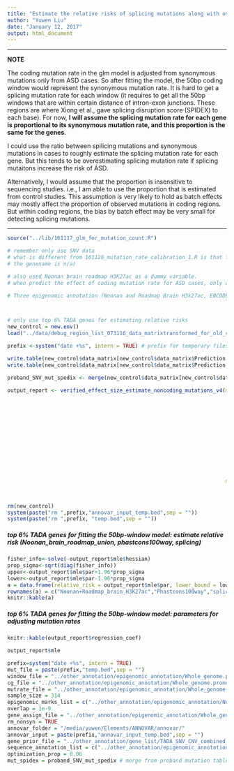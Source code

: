 ```yaml
---
title: "Estimate the relative risks of splicing mutations along with other epigenomic features"
author: "Yuwen Liu"
date: "January 12, 2017"
output: html_document
---
```


***
**NOTE**

The coding mutation rate in the glm model is adjusted from synonymous mutations only from ASD cases. So after fitting the model, the 50bp coding window would represent the synonymous mutation rate. It is hard to get a splicing mutation rate for each window (it requires to get all the 50bp windows that are within certain distance of intron-exon junctions. These regions are where Xiong et al., gave splicing disruption score (SPIDEX) to each base). For now, **I will assume the splicing mutation rate for each gene is proportional to its synonymous mutation rate, and this proportion is the same for the genes**. 

I could use the ratio between spilicing mutations and synonymous mutations in cases to roughly estimate the splicing mutation rate for each gene. But this tends to be overestimating splicing mutation rate if splicing mutaitons increase the risk of ASD. 

Alternatively, I would assume that the proportion is insensitive to sequencing studies. i.e., I am able to use the proportion that is estimated from control studies. This assumption is very likely to hold as batch effects may mostly affect the proportion of observed mutations in coding regions. But within coding regions, the bias by batch effect may be very small for detecting splicing mutations.  

***


```r
source("../lib/161117_glm_for_mutation_count.R")
```

```r
# remember only use SNV data
# what is different from 161120_mutation_rate_calibration_1.R is that for coding regions, I removed all utrs and exons without a gene name (or
# the genename is n/a)

# also used Noonan brain roadmap H3K27ac as a dummy variable. 
# when predict the effect of coding mutation rate for ASD cases, only use synonymous mutations. 

# Three epigenomic annotation (Noonan and Roadmap Brain H3k27ac, ENCODE DHS, and Roadmap DHS) and one conservation score(phastcons100way) were used to correct mutation rate and to estimate relative risks. 



# only use top 6% TADA genes for estimating relative risks
new_control = new.env()
load("../data/debug_region_list_073116_data_matrixtransformed_for_old_code.Rdata", new_control)

prefix <-system("date +%s", intern = TRUE) # prefix for temporary files that will be deleted at the end of the pipeline

write.table(new_control$data_matrix[new_control$data_matrix$Prediction == "dnv_proband" & new_control$data_matrix$Type == "SNV",c(1,2,3,7)], paste(prefix,"temp.bed",sep = ""), col.names = FALSE, row.names = FALSE, sep = "\t", quote = FALSE)
write.table(new_control$data_matrix[new_control$data_matrix$Prediction == "dnv_proband" ,c(1:5,8,7)], paste(prefix,"annovar_input_temp.bed",sep = ""), col.names = FALSE, row.names = FALSE, sep = "\t", quote = FALSE)

proband_SNV_mut_spedix <- merge(new_control$data_matrix[new_control$data_matrix$Prediction == "dnv_proband" & new_control$data_matrix$Type == "SNV",c(1,2,3,7)], new_control$mut_spedix, by.x =  "ID", by.y = "index")

output_report <- verified_effect_size_estimate_noncoding_mutations_v4(mut_file = paste(prefix,"temp.bed",sep = ""), 
                                                                            window_file = "../other_annotation/epigenomic_annotation/Whole_genome.promoter_yanyu_10kb_exons_no_utr_no_na_genes.50bp_window.bed",
                                                                            cg_file = "../other_annotation/epigenomic_annotation/Whole_genome.promoter_yanyu_10kb_exons_no_utr_no_na_genes.50bp_window.bed.fasta.cg",
                                                                            mutrate_file = "../other_annotation/epigenomic_annotation/Whole_genome.promoter_yanyu_10kb_exons_no_utr_no_na_genes.50bp_window.bed.mutrate",
                                                                            sample_size = 314,
                                                                            epigenomic_marks_list = c("../other_annotation/epigenomic_annotation/Noonan_brain_roadmap_union.bed"),
                                                                            overlap = 1e-9,
                                                                            gene_assign_file = "../other_annotation/epigenomic_annotation/Whole_genome.promoter_yanyu_10kb_exons_no_utr_no_na_genes.50bp_window.bed_genename.bed",
                                                                            rm_nonsyn = TRUE,
                                                                            annovar_folder = "/media/yuwen/Elements/ANNOVAR/annovar/",
                                                                            annovar_input = paste(prefix,"annovar_input_temp.bed",sep = ""),
                                                                            gene_prior_file = "../other_annotation/gene_list/TADA_SNV_CNV_combined_Feb7_tadaname_null_PPA_p0_0.94.txt",
                                                                            sequence_annotation_list = c("../other_annotation/epigenomic_annotation/Whole_genome.promoter_yanyu_10kb_exons_no_utr_no_na_genes.50bp_window.bed.phastcons100way"),
                                                                            optimization_prop = 0.06,
                                                                      mut_spidex = proband_SNV_mut_spedix)



rm(new_control)
system(paste("rm ",prefix,"annovar_input_temp.bed",sep = ""))
system(paste("rm ",prefix, "temp.bed",sep = ""))
```


##### top 6% TADA genes for fitting the 50bp-window model: estimate relative risk (Noonan_brain_roadmap_union, phastcons100way, splicing)

```r
fisher_info<-solve(-output_report$mle$hessian)
prop_sigma<-sqrt(diag(fisher_info))
upper<-output_report$mle$par+1.96*prop_sigma
lower<-output_report$mle$par-1.96*prop_sigma
a = data.frame(relative_risk = output_report$mle$par, lower_bound = lower, upper_bournd = upper)
rownames(a) = c("Noonan+Roadmap_brain_H3K27ac","Phastcons100way","splicing")
knitr::kable(a)
```

##### top 6% TADA genes for fitting the 50bp-window model: parameters for adjusting mutation rates

```r
knitr::kable(output_report$regression_coef)
```

```r
output_report$mle
```

```r
prefix=system("date +%s", intern = TRUE)
mut_file = paste(prefix,"temp.bed",sep = "")
window_file = "../other_annotation/epigenomic_annotation/Whole_genome.promoter_yanyu_10kb_exons_no_utr_no_na_genes.50bp_window.bed"
cg_file = "../other_annotation/epigenomic_annotation/Whole_genome.promoter_yanyu_10kb_exons_no_utr_no_na_genes.50bp_window.bed.fasta.cg"
mutrate_file = "../other_annotation/epigenomic_annotation/Whole_genome.promoter_yanyu_10kb_exons_no_utr_no_na_genes.50bp_window.bed.mutrate"
sample_size = 314
epigenomic_marks_list = c("../other_annotation/epigenomic_annotation/Noonan_brain_roadmap_union.bed")
overlap = 1e-9
gene_assign_file = "../other_annotation/epigenomic_annotation/Whole_genome.promoter_yanyu_10kb_exons_no_utr_no_na_genes.50bp_window.bed_genename.bed"
rm_nonsyn = TRUE
annovar_folder = "/media/yuwen/Elements/ANNOVAR/annovar/"
annovar_input = paste(prefix,"annovar_input_temp.bed",sep = "")
gene_prior_file = "../other_annotation/gene_list/TADA_SNV_CNV_combined_Feb7_tadaname_null_PPA_p0_0.94.txt"
sequence_annotation_list = c("../other_annotation/epigenomic_annotation/Whole_genome.promoter_yanyu_10kb_exons_no_utr_no_na_genes.50bp_window.bed.phastcons100way")
optimization_prop = 0.06
mut_spidex = proband_SNV_mut_spedix # merge from proband mutation table and 
```